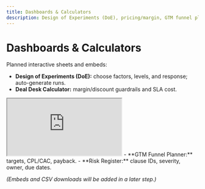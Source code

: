 ```yaml
---
title: Dashboards & Calculators
description: Design of Experiments (DoE), pricing/margin, GTM funnel planning, and risk registers.
---
```


# Dashboards & Calculators

Planned interactive sheets and embeds:
- **Design of Experiments (DoE):** choose factors, levels, and response; auto-generate runs.
- **Deal Desk Calculator:** margin/discount guardrails and SLA cost.
<iframe src="https://docs.google.com/spreadsheets/d/e/2PACX-1vTnx2GL-Jqcu4C9KpTpyCaEIy5fsaL_fjXvwyUgb6TqA4l0ivdGNxUkYrUDFt8ERQ/pubhtml?widget=true&amp;headers=false"></iframe>
- **GTM Funnel Planner:** targets, CPL/CAC, payback.
- **Risk Register:** clause IDs, severity, owner, due dates.

_(Embeds and CSV downloads will be added in a later step.)_
